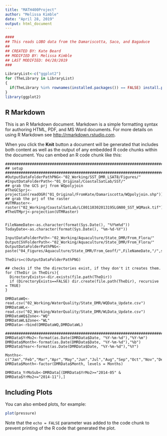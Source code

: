 ```yaml
---
title: "MATH400Project"
author: "Melissa Kimble"
date: "April 28, 2019"
output: html_document
---
```


```r
####
## This reads LOBO data from the Damariscotta, Saco, and Bagaduce
##
## CREATED BY: Kate Beard
## MODIFIED BY: Melissa Kimble
## LAST MODIFIED: 04/28/2019
###

LibraryList<-c("ggplot2")
for (TheLibrary in LibraryList)
{
  if(TheLibrary %in% rownames(installed.packages()) == FALSE) install.packages(TheLibrary)
}
library(ggplot2)
```

## R Markdown

This is an R Markdown document. Markdown is a simple formatting syntax for authoring HTML, PDF, and MS Word documents. For more details on using R Markdown see <http://rmarkdown.rstudio.com>.

When you click the **Knit** button a document will be generated that includes both content as well as the output of any embedded R code chunks within the document. You can embed an R code chunk like this:

```setup
###################################################################################
## setup
###################################################################################
#OutputDataFolderPathPNG<-"02_Working/SST_DMR_LSAT8/Figures/"
#InputDataFolderPath<-"01_Original/CoastalSatLab/SST/"
## grab the GCS prj from WQpolyjoin
#TheGCSprj<-projection(readOGR("01_Original/FromKate/Damariscotta/WQpolyjoin.shp"))
## grab the prj of the raster
#UTMRaster<-raster("02_Working/CoastalSatLab/LC80110302013195LGN00_SST_WQMask.tif")
#TheUTMprj<-projection(UTMRaster)


FileNameDate<-as.character(format(Sys.Date(), "%Y%m%d"))
TodayDate<-as.character(format(Sys.Date(), "%m-%d-%Y"))

InputDataFolderPath<-"02_Working/Aquaculture/State_DMR/From_Flora/"
OutputCSVFolderPath<-"02_Working/Aquaculture/State_DMR/From_Flora/"
OutputDataFolderPathPNG<-paste("04_Figures/Aquaculture/State_DMR/From_Geoff/",FileNameDate,"/",sep="")

TheDirs=c(OutputDataFolderPathPNG)

## checks if the the directories exist, if they don't it creates them.
for (TheDir in TheDirs){
  DirectoryExists<-dir.exists(file.path(TheDir))
  if (DirectoryExists==FALSE) dir.create(file.path(TheDir), recursive = TRUE)
}

DMRDataWQ<-read.csv("02_Working/WaterQuality/State_DMR/WQData_Update.csv")
DMRDataWL<-read.csv("02_Working/WaterQuality/State_DMR/WLData_Update.csv")
DMRDataWQ$Zone<-"WQ"
DMRDataWL$Zone<-"WL"
DMRData<-rbind(DMRDataWQ,DMRDataWL)

###################################################################################
DMRData$YrMo2<-format(as.Date(DMRData$Date, "%Y-%m-%d"),"%Y-%m")
DMRData$Month<-format(as.Date(DMRData$Date, "%Y-%m-%d"),"%b")
DMRData$Year<-format(as.Date(DMRData$Date, "%Y-%m-%d"),"%Y")

Months<-c("Jan","Feb","Mar","Apr","May","Jun","Jul","Aug","Sep","Oct","Nov","Dec")
DMRData$Month<-factor(DMRData$Month, levels = Months)

DMRData_YrMoSub<-DMRData[(DMRData$YrMo2>="2014-05" & DMRData$YrMo2<="2014-11"),]
```

## Including Plots

You can also embed plots, for example:

```r
plot(pressure)
```

Note that the `echo = FALSE` parameter was added to the code chunk to prevent printing of the R code that generated the plot.
